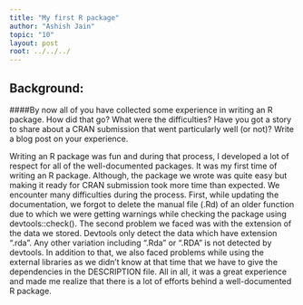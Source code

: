 ```yaml
---
title: "My first R package"
author: "Ashish Jain"
topic: "10"
layout: post
root: ../../../
---
```


## Background:

####By now all of you have collected some experience in writing an R package. How did that go? What were the difficulties? Have you got a story to share about a CRAN submission that went particularly well (or not)? Write a blog post on your experience. 

Writing an R package was fun and during that process, I developed a lot of respect for all of the well-documented packages. It was my first time of writing an R package. Although, the package we wrote was quite easy but making it ready for CRAN submission took more time than expected. We encounter many difficulties during the process. First, while updating the documentation, we forgot to delete the manual file (.Rd) of an older function due to which we were getting warnings while checking the package using devtools::check(). The second problem we faced was with the extension of the data we stored. Devtools only detect the data which have extension ".rda". Any other variation including ".Rda" or ".RDA" is not detected by devtools. In addition to that, we also faced problems while using the external libraries as we didn't know at that time that we have to give the dependencies in the DESCRIPTION file. All in all, it was a great experience and made me realize that there is a lot of efforts behind a well-documented R package.
